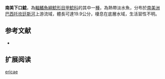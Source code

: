 {{Speciesbox
| name = 南美下口鯰
| image = 
| image_width = 250px
| image_caption = 
| status = NE
| status_system = IUCN3.1
| genus = Hypostomus
| species = ericae
| authority = [[Hollanda_Carvalho_&_Weber|Hollanda Carvalho & Weber]], 2005
| synonyms =  
}}

'''南美下口鯰'''，為[[輻鰭魚綱|輻鰭魚綱]][[鯰形目|鯰形目]][[甲鯰科|甲鯰科]]的其中一[[種|種]]，為熱帶淡水魚，分布於[[南美洲|南美洲]][[巴西|巴西]][[托坎廷斯河|托坎廷斯河]]上游流域，體長可達19.9公分，棲息在底層水域，生活習性不明。

==参考文献==
*{{FishBase_species|genus=Hypostomus|species=ericae|year=2014|month=12}}

== 扩展阅读 ==
{{refbegin}}
{{wikispecies-inline|Hypostomus ericae|南美下口鯰}}
{{refend}}
{{Taxonbar|from=Q947615}}

[[Category:下口鯰屬|ericae]]